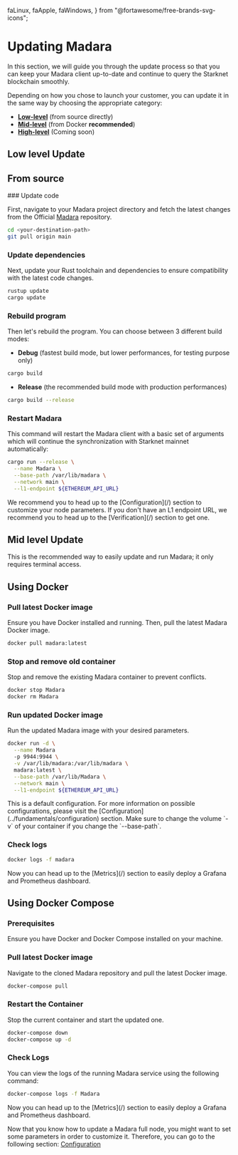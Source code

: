   faLinux,
  faApple,
  faWindows,
} from "@fortawesome/free-brands-svg-icons";

# Updating Madara

In this section, we will guide you through the update process so that you can keep your Madara client up-to-date and continue to query the Starknet blockchain smoothly.

Depending on how you chose to launch your customer, you can update it in the same way by choosing the appropriate category:

- [**Low-level**](#low-level-update-from-source) (from source directly)
- [**Mid-level**](#mid-level-update) (from Docker **recommended**)
- [**High-level**](#high-level-update-clicknplay) (Coming soon)

## Low level Update

## From source

<Steps>
### Update code

First, navigate to your Madara project directory and fetch the latest changes from the Official [Madara](https://github.com/KasarLabs/deoxys) repository.

```bash
cd <your-destination-path>
git pull origin main
```

### Update dependencies

Next, update your Rust toolchain and dependencies to ensure compatibility with the latest code changes.

```bash
rustup update
cargo update
```

### Rebuild program

Then let's rebuild the program. You can choose between 3 different build modes:

- **Debug** (fastest build mode, but lower performances, for testing purpose only)

```bash
cargo build
```

- **Release** (the recommended build mode with production performances)

```bash
cargo build --release
```

### Restart Madara

This command will restart the Madara client with a basic set of arguments which will continue the synchronization with Starknet mainnet automatically:

```bash
cargo run --release \
  --name Madara \
  --base-path /var/lib/madara \
  --network main \
  --l1-endpoint ${ETHEREUM_API_URL}
```

<Callout type="info" emoji="ℹ️">
  We recommend you to head up to the [Configuration](/) section to customize your
  node parameters.
</Callout>

<Callout type="info" emoji="ℹ️">
  If you don't have an L1 endpoint URL, we recommend you to head up to the
  [Verification](/) section to get one.
</Callout>

</Steps>

## Mid level Update

This is the recommended way to easily update and run Madara; it only requires terminal access.

## Using Docker

<Steps>

### Pull latest Docker image

Ensure you have Docker installed and running. Then, pull the latest Madara Docker image.

```bash
docker pull madara:latest
```

### Stop and remove old container

Stop and remove the existing Madara container to prevent conflicts.

```bash
docker stop Madara
docker rm Madara
```

### Run updated Docker image

Run the updated Madara image with your desired parameters.

```bash
docker run -d \
  --name Madara
  -p 9944:9944 \
  -v /var/lib/madara:/var/lib/madara \
  madara:latest \
  --base-path /var/lib/Madara \
  --network main \
  --l1-endpoint ${ETHEREUM_API_URL}
```

<Callout type="info" emoji="ℹ️">
  This is a default configuration. For more information on possible
  configurations, please visit the
  [Configuration](../fundamentals/configuration) section.
</Callout>

<Callout type="warning" emoji="⚠️">
  Make sure to change the volume `-v` of your container if you change the
  `--base-path`.
</Callout>

### Check logs

```bash
docker logs -f madara
```

<Callout type="info" emoji="ℹ️">
  Now you can head up to the [Metrics](/) section to easily deploy a Grafana and
  Prometheus dashboard.
</Callout>

</Steps>

## Using Docker Compose

<Steps>

### Prerequisites

Ensure you have Docker and Docker Compose installed on your machine.

### Pull latest Docker image

Navigate to the cloned Madara repository and pull the latest Docker image.

```bash
docker-compose pull
```

### Restart the Container

Stop the current container and start the updated one.

```bash
docker-compose down
docker-compose up -d
```

### Check Logs

You can view the logs of the running Madara service using the following command:

```bash
docker-compose logs -f Madara
```

<Callout type="info" emoji="ℹ️">
  Now you can head up to the [Metrics](/) section to easily deploy a Grafana and
  Prometheus dashboard.
</Callout>

</Steps>

Now that you know how to update a Madara full node, you might want to set some parameters in order to customize it.
Therefore, you can go to the following section: [Configuration](https://link)